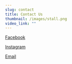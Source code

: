 ```yaml
---
slug: contact
title: Contact Us
thumbnail: /images/stall.png
video_link: ""
---
```

[Facebook](https://www.facebook.com/MrYesandMrNo)

[Instagram](https://www.instagram.com/mryesandmrno)

[Email](mailto:mryesandmrno@gmail.com)

[](mailto:mryesandmrno@gmail.com)